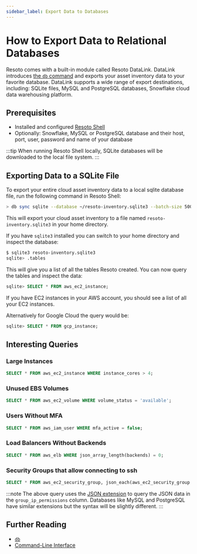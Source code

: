 ```yaml
---
sidebar_label: Export Data to Databases
---
```


# How to Export Data to Relational Databases

Resoto comes with a built-in module called Resoto DataLink. DataLink introduces [the `db` command](../../../reference/cli/action-commands/db.mdx) and exports your asset inventory data to your favorite database. DataLink supports a wide range of export destinations, including: SQLite files, MySQL and PostgreSQL databases, Snowflake cloud data warehousing platform.

## Prerequisites

- Installed and configured [Resoto Shell](../../../reference/components/shell.mdx)
- Optionally: Snowflake, MySQL or PostgreSQL database and their host, port, user, password and name of your database

:::tip When running Resoto Shell locally, SQLite databases will be downloaded to the local file system. :::

## Exporting Data to a SQLite File

To export your entire cloud asset inventory data to a local sqlite database file, run the following command in Resoto Shell:

```bash
> db sync sqlite --database ~/resoto-inventory.sqlite3 --batch-size 500
```

This will export your cloud asset inventory to a file named `resoto-inventory.sqlite3` in your home directory.

If you have `sqlite3` installed you can switch to your home directory and inspect the database:

```bash
$ sqlite3 resoto-inventory.sqlite3
sqlite> .tables
```

This will give you a list of all the tables Resoto created. You can now query the tables and inspect the data:

```sql
sqlite> SELECT * FROM aws_ec2_instance;
```

If you have EC2 instances in your AWS account, you should see a list of all your EC2 instances.

Alternatively for Google Cloud the query would be:

```sql
sqlite> SELECT * FROM gcp_instance;
```

## Interesting Queries

### Large Instances

```sql
SELECT * FROM aws_ec2_instance WHERE instance_cores > 4;
```

### Unused EBS Volumes

```sql
SELECT * FROM aws_ec2_volume WHERE volume_status = 'available';
```

### Users Without MFA

```sql
SELECT * FROM aws_iam_user WHERE mfa_active = false;
```

### Load Balancers Without Backends

```sql
SELECT * FROM aws_elb WHERE json_array_length(backends) = 0;
```

### Security Groups that allow connecting to ssh

```sql
SELECT * FROM aws_ec2_security_group, json_each(aws_ec2_security_group.group_ip_permissions) WHERE json_extract(json_each.value, '$.from_port') <= 22 AND json_extract(json_each.value, '$.to_port') >= 22;
```

:::note The above query uses the [JSON extension](https://www.sqlite.org/json1.html) to query the JSON data in the `group_ip_permissions` column. Databases like MySQL and PostgreSQL have similar extensions but the syntax will be slightly different. :::

## Further Reading

- [`db`](../../../reference/cli/action-commands/db.mdx)
- [Command-Line Interface](../../../reference/cli/index.mdx)
